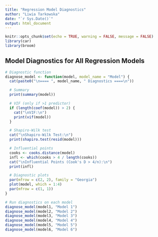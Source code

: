 ---
title: "Regression Model Diagnostics"
author: "Liwia Tarkowska"
date: "`r Sys.Date()`"
output: html_document
---

```{r setup, include=FALSE}
knitr::opts_chunk$set(echo = TRUE, warning = FALSE, message = FALSE)
library(car)
library(broom)
```

## Model Diagnostics for All Regression Models

```{r diagnostics}
# Diagnostic function
diagnose_model <- function(model, model_name = "Model") {
  cat(paste0("\n==== ", model_name, " Diagnostics ====\n"))

  # Summary
  print(summary(model))

  # VIF (only if >1 predictor)
  if (length(coef(model)) > 2) {
    cat("\nVIF:\n")
    print(vif(model))
  }

  # Shapiro-Wilk test
  cat("\nShapiro-Wilk Test:\n")
  print(shapiro.test(resid(model)))

  # Influential points
  cooks <- cooks.distance(model)
  infl <- which(cooks > 4 / length(cooks))
  cat("\nInfluential Points (Cook's D > 4/n):\n")
  print(infl)

  # Diagnostic plots
  par(mfrow = c(2, 2), family = "Georgia")
  plot(model, which = 1:4)
  par(mfrow = c(1, 1))
}

# Run diagnostics on each model
diagnose_model(model1, "Model 1")
diagnose_model(model2, "Model 2")
diagnose_model(model3, "Model 3")
diagnose_model(model4, "Model 4")
diagnose_model(model5, "Model 5")
diagnose_model(model6, "Model 6")
```
